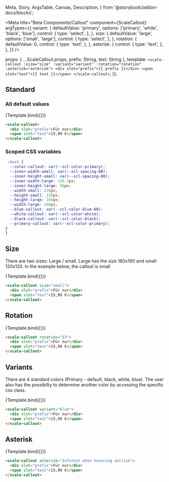   Meta,
  Story,
  ArgsTable,
  Canvas,
  Description,
} from '@storybook/addon-docs/blocks';

<Meta
  title="Beta Components/Callout"
  component={ScaleCallout}
  argTypes={{
    variant: {
      defaultValue: 'primary',
      options: ['primary', 'white', 'black', 'blue'],
      control: {
        type: 'select',
      },
    },
    size: {
      defaultValue: 'large',
      options: ['small', 'large'],
      control: {
        type: 'select',
      },
    },
    rotation: {
      defaultValue: 0,
      control: {
        type: 'text',
      },
    },
    asterisk: {
      control: {
        type: 'text',
      },
    },
  }}
/>

  props: { ...ScaleCallout.props,
    prefix: String,
    text: String
    },
  template: `
    <scale-callout :size="size" :variant="variant" :rotation="rotation" :asterisk="asterisk">
      <div slot="prefix">{{ prefix }}</div>
      <span slot="text">{{ text }}</span>
    </scale-callout>
  `,
});

## Standard
### All default values
<Canvas withSource="none">
  <Story
    name="Standard"
    args={{
      prefix: "Für nur",
      text: "15 €"
    }}
  >
    {Template.bind({})}
  </Story>
</Canvas>

<ArgsTable story="Standard" />

```html
<scale-callout>
  <div slot="prefix">Für nur</div>
  <span slot="text">15,99 €</span>
</scale-callout>
```

### Scoped CSS variables
```css
 :host {
  --color-callout: var(--scl-color-primary);
  --inner-width-small: var(--scl-spacing-80);
  --inner-height-small: var(--scl-spacing-80);
  --inner-width-large: 126.5px;
  --inner-height-large: 96px;
  --width-small: 120px;
  --height-small: 120px;
  --height-large: 160px;
  --width-large: 160px;
  --blue-callout: var(--scl-color-blue-60);
  --white-callout: var(--scl-color-white);
  --black-callout: var(--scl-color-black);
  --primary-callout: var(--scl-color-primary);
}
}
```

## Size
There are two sizes: 
Large / small. Large has the size 160x160 and small 120x120. In the example below, the callout is small

<Canvas withSource="none">
  <Story
    name="Size"
    args={{
      prefix: "Für nur",
      text: "15 €",
      size: "small"
    }}
  >
    {Template.bind({})}
  </Story>
</Canvas>

```html
<scale-callout size="small">
  <div slot="prefix">Für nur</div>
  <span slot="text">15,99 €</span>
</scale-callout>
```

## Rotation
<Canvas withSource="none">
  <Story
    name="Rotation"
    args={{
      prefix: "Für nur",
      text: "15 €",
      rotation: 33
    }}
  >
    {Template.bind({})}
  </Story>
</Canvas>

```html
<scale-callout rotation="33">
  <div slot="prefix">Für nur</div>
  <span slot="text">15,99 €</span>
</scale-callout>
```

## Variants
There are 4 standard colors (Primary - default, black, white, blue). The user also has the possibilty to determine another color by accessing the specific css class. 

<Canvas withSource="none">
  <Story
    name="Variants"
    args={{
      prefix: "Für nur",
      text: "15 €",
      variant: "blue"
    }}
  >
    {Template.bind({})}
  </Story>
</Canvas>

```html
<scale-callout variant="blue">
  <div slot="prefix">Für nur</div>
  <span slot="text">15,99 €</span>
</scale-callout>
```

## Asterisk
<Canvas withSource="none">
  <Story
    name="Asterisk"
    args={{
      prefix: "Für nur",
      text: "15 €",
      asterisk: "Infotext when hovering astrisk"
    }}
  >
    {Template.bind({})}
  </Story>
</Canvas>

```html
<scale-callout asterisk="Infotext when hovering astrisk">
  <div slot="prefix">Für nur</div>
  <span slot="text">15,99 €</span>
</scale-callout>
```
